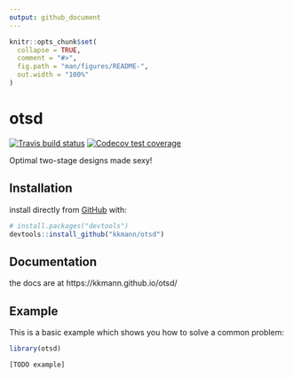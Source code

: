 ```yaml
---
output: github_document
---
```


<!-- README.md is generated from README.Rmd. Please edit that file -->

```r
knitr::opts_chunk$set(
  collapse = TRUE,
  comment = "#>",
  fig.path = "man/figures/README-",
  out.width = "100%"
)
```





# otsd

<!-- badges: start -->
[![Travis build status](https://travis-ci.org/kkmann/otsd.svg?branch=master)](https://travis-ci.org/kkmann/otsd)
[![Codecov test coverage](https://codecov.io/gh/kkmann/otsd/branch/master/graph/badge.svg)](https://codecov.io/gh/kkmann/otsd?branch=master)
<!-- badges: end -->

Optimal two-stage designs made sexy!



## Installation

install directly from [GitHub](https://github.com/) with:

``` r
# install.packages("devtools")
devtools::install_github("kkmann/otsd")
```



## Documentation

the docs are at https://kkmann.github.io/otsd/



## Example

This is a basic example which shows you how to solve a common problem:

```r
library(otsd)

[TODO example]

```
